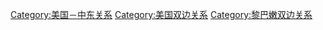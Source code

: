 [[Category:美国－中东关系|Category:美国－中东关系]]
[[Category:美国双边关系|Category:美国双边关系]]
[[Category:黎巴嫩双边关系|Category:黎巴嫩双边关系]]